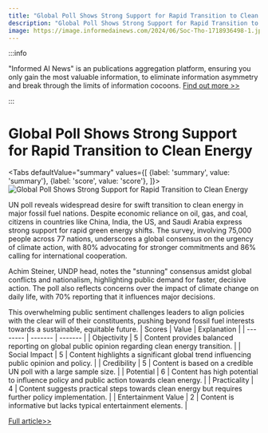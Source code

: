 ```yaml
---
title: "Global Poll Shows Strong Support for Rapid Transition to Clean Energy"
description: "Global Poll Shows Strong Support for Rapid Transition to Clean Energy"
image: https://image.informedainews.com/2024/06/Soc-Tho-1718936498-1.jpg
---
```



:::info

"Informed AI News" is an publications aggregation platform, ensuring you only gain the most valuable information, to eliminate information asymmetry and break through the limits of information cocoons.  [Find out more >>](/)

:::

# Global Poll Shows Strong Support for Rapid Transition to Clean Energy


<Tabs
	defaultValue="summary"
	values={[
	{label: 'summary', value: 'summary'},
	{label: 'score', value: 'score'},
]}>
<TabItem value="summary">
<img
  src="https://image.informedainews.com/2024/06/Soc-Tho-1718936498-1.jpg"
  alt="Global Poll Shows Strong Support for Rapid Transition to Clean Energy"
/>



UN poll reveals widespread desire for swift transition to clean energy in major fossil fuel nations. Despite economic reliance on oil, gas, and coal, citizens in countries like China, India, the US, and Saudi Arabia express strong support for rapid green energy shifts. The survey, involving 75,000 people across 77 nations, underscores a global consensus on the urgency of climate action, with 80% advocating for stronger commitments and 86% calling for international cooperation.

Achim Steiner, UNDP head, notes the "stunning" consensus amidst global conflicts and nationalism, highlighting public demand for faster, decisive action. The poll also reflects concerns over the impact of climate change on daily life, with 70% reporting that it influences major decisions.

This overwhelming public sentiment challenges leaders to align policies with the clear will of their constituents, pushing beyond fossil fuel interests towards a sustainable, equitable future.
</TabItem>
<TabItem value="score">
	| Scores     | Value   | Explanation |
	| -------- | ------- | ------- |
	| Objectivity  | 5    | Content provides balanced reporting on global public opinion regarding clean energy transition.    |
	| Social Impact | 5     | Content highlights a significant global trend influencing public opinion and policy.    |
	| Credibility    | 5    | Content is based on a credible UN poll with a large sample size.    |
	| Potential    | 6    | Content has high potential to influence policy and public action towards clean energy.    |
	| Practicality    | 4    | Content suggests practical steps towards clean energy but requires further policy implementation.    |
	| Entertainment Value    | 2    | Content is informative but lacks typical entertainment elements.    |
</TabItem>
</Tabs>

[Full article>>](https://www.theguardian.com/environment/article/2024/jun/20/most-people-in-petrostates-want-quick-switch-to-clean-energy-un-poll-finds)
